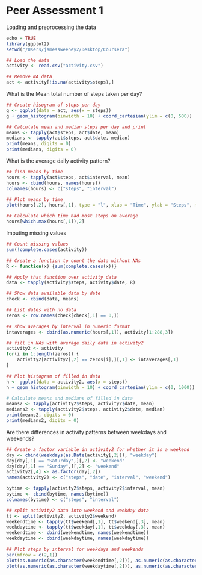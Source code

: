 Peer Assessment 1
========================================================

Loading and preprocessing the data

```r
echo = TRUE
library(ggplot2)
setwd("/Users/jamessweeney2/Desktop/Coursera")

## Load the data
activity <- read.csv("activity.csv")

## Remove NA data
act <- activity[!is.na(activity$steps),]
```

What is the Mean total number of steps taken per day?

```r
## Create hisogram of steps per day
g <- ggplot(data = act, aes(x = steps))
g + geom_histogram(binwidth = 10) + coord_cartesian(ylim = c(0, 500))

## Calculate mean and median steps per day and print
means <- tapply(act$steps, act$date, mean)
medians <- tapply(act$steps, act$date, median)
print(means, digits = 0)
print(medians, digits = 0)
```

What is the average daily activity pattern?

```r
## find means by time
hours <- tapply(act$steps, act$interval, mean)
hours <- cbind(hours, names(hours))
colnames(hours) <- c("steps", "interval")

## Plot means by time
plot(hours[,2], hours[,1], type = "l", xlab = "Time", ylab = "Steps", main = "Average Steps by Time of Day")

## Calculate which time had most steps on average
hours[which.max(hours[,1]),2]
```

Imputing missing values

```r

## Count missing values
sum(!complete.cases(activity))

## Create a function to count the data without NAs
R <- function(x) {sum(complete.cases(x))}

## Apply that function over activity data
data <- tapply(activity$steps, activity$date, R)

## Show data available data by date
check <- cbind(data, means)

## List dates with no data
zeros <- row.names(check[check[,1] == 0,])

## show averages by interval in numeric format
intaverages <- cbind(as.numeric(hours[,1]), activity[1:288,3])

## fill in NAs with average daily data in activity2
activity2 <- activity
for(i in 1:length(zeros)) {
    activity2[activity2[,2] == zeros[i],][,1] <- intaverages[,1]
}

## Plot histogram of filled in data
h <- ggplot(data = activity2, aes(x = steps))
h + geom_histogram(binwidth = 10) + coord_cartesian(ylim = c(0, 1000))

# Calculate means and medians of filled in data
means2 <- tapply(activity2$steps, activity2$date, mean)
medians2 <- tapply(activity2$steps, activity2$date, median)
print(means2, digits = 0)
print(medians2, digits = 0)
```

Are there differences in activity patterns between weekdays and weekends?

```r
## Create a factor variable in activity2 for whether it is a weekend
day <- cbind(weekdays(as.Date(activity[,2])), "weekday")
day[day[,1] == "Saturday",][,2] <- "weekend"
day[day[,1] == "Sunday",][,2] <- "weekend"
activity2[,4] <- as.factor(day[,2])
names(activity2) <- c("steps", "date", "interval", "weekend")

bytime <- tapply(activity2$steps, activity2$interval, mean)
bytime <- cbind(bytime, names(bytime))
colnames(bytime) <- c("steps", "interval")

## split activity2 data into weekend and weekday data
tt <- split(activity2, activity2$weekend)
weekendtime <- tapply(tt$weekend[,1], tt$weekend[,3], mean)
weekdaytime <- tapply(tt$weekday[,1], tt$weekday[,3], mean)
weekendtime <- cbind(weekendtime, names(weekendtime))
weekdaytime <- cbind(weekdaytime, names(weekdaytime))

## Plot steps by interval for weekdays and weekends
par(mfrow = c(2,1))
plot(as.numeric(as.character(weekendtime[,2])), as.numeric(as.character(weekendtime[,1])), type = "l", ylab = "Steps", xlab = "Interval", main = "Weekend Steps by Interval")
plot(as.numeric(as.character(weekdaytime[,2])), as.numeric(as.character(weekdaytime[,1])), type = "l", ylab = "Steps", xlab = "Interval", main = "Weekday Steps by Interval")
```



